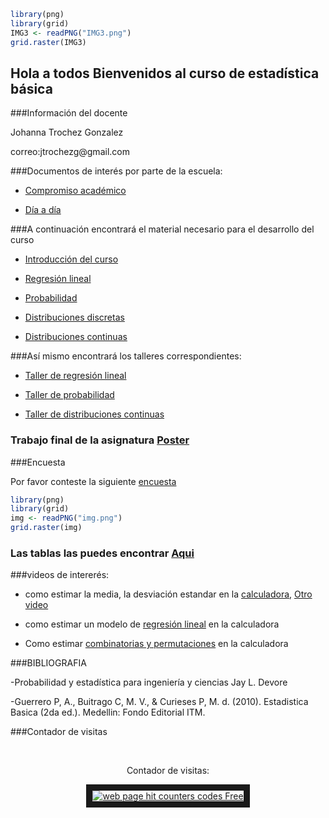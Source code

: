 



```r
library(png)
library(grid)
IMG3 <- readPNG("IMG3.png")
grid.raster(IMG3)
```


## Hola a todos Bienvenidos al curso de estadística básica


###Información del docente


Johanna Trochez Gonzalez

correo:jtrochezg@gmail.com



###Documentos de interés por parte de la escuela:

- [Compromiso académico](https://github.com/jtrochezg/repositoriodeprueba/blob/master/compromiso.pdf)

- [Día a día](https://github.com/jtrochezg/repositoriodeprueba/blob/master/DIA-%20DIA_ESTADISTICA_BASICA_2017-2oficial%20adriana%20guerrero.pdf)


###A continuación encontrará el material necesario para el desarrollo del curso

- [Introducción del curso](https://github.com/jtrochezg/repositoriodeprueba/blob/master/Presentaci%C3%B3n%20del%20curso%20estad%C3%ADstica%20basica2.pdf)

- [Regresión lineal](https://github.com/jtrochezg/repositoriodeprueba/blob/master/Regresi%C3%B3n%20lineal.pdf)

- [Probabilidad](https://github.com/jtrochezg/repositoriodeprueba/blob/master/Probabilidad.pdf)

- [Distribuciones discretas](https://github.com/jtrochezg/repositoriodeprueba/blob/master/ITM_VAD_EBX.pdf)

- [Distribuciones continuas](https://github.com/jtrochezg/repositoriodeprueba/blob/master/FUNCIONES%20DE%20DISTRIBUCI%C3%93N%20DE%20PROBABILIDAD%20CONTINUAS.pdf)


###Así mismo encontrará los talleres correspondientes:


- [Taller de regresión lineal](https://github.com/jtrochezg/repositoriodeprueba/blob/master/taller%20de%20regresi%C3%B3n%20lineal%20simple.pdf)

- [Taller de probabilidad](https://github.com/jtrochezg/repositoriodeprueba/blob/master/taller%20de%20probabilidad.pdf)

- [Taller de distribuciones continuas](https://github.com/jtrochezg/repositoriodeprueba/blob/master/taller%20de%20distribuciones%20continuas.pdf)

### Trabajo final de la asignatura [Poster](https://github.com/jtrochezg/repositoriodeprueba/blob/master/Poster%20de%20estad%C3%ADstica%20descriptiva.pdf)

###Encuesta 

Por favor conteste la siguiente [encuesta](https://docs.google.com/forms/d/e/1FAIpQLSe-lyIiDmro19r9E5ubNdNJNc9J4k_XLTJOaY8dAjCo1P6khg/viewform?vc=0&c=0&w=1)


```r
library(png)
library(grid)
img <- readPNG("img.png")
grid.raster(img)
```


### Las tablas las puedes encontrar [Aqui](https://github.com/jtrochezg/repositoriodeprueba/blob/master/tabla%20de%20diferentes%20probabilidades.pdf)

###videos de intererés:

- como estimar la media, la desviación estandar en la [calculadora](https://www.youtube.com/watch?v=4eXrcn6QLgs), [Otro video](https://www.youtube.com/watch?v=6jqoucoas8Y)

- como estimar un modelo de [regresión lineal](https://www.youtube.com/watch?v=4_WO31Dapv0) en la calculadora

- Como estimar [combinatorias y permutaciones](https://www.youtube.com/watch?v=q0TNGY2xMrM) en la calculadora





###BIBLIOGRAFIA



-Probabilidad y estadística para ingeniería y ciencias Jay L. Devore

-Guerrero P, A., Buitrago C, M. V., & Curieses P, M. d. (2010). Estadistica Basica (2da ed.). Medellin: Fondo Editorial ITM.



###Contador de visitas

<br/>
<center> 
Contador de visitas:

<!-- hitwebcounter Code START -->
<a href="http://www.hitwebcounter.com" target="_blank">
<img src="http://hitwebcounter.com/counter/counter.php?page=7013435&style=0005&nbdigits=5&type=page&initCount=0" title="web page hit counters codes Free" Alt="web page hit counters codes Free"   border="10" >
</center>
</a>                                        <br/>

